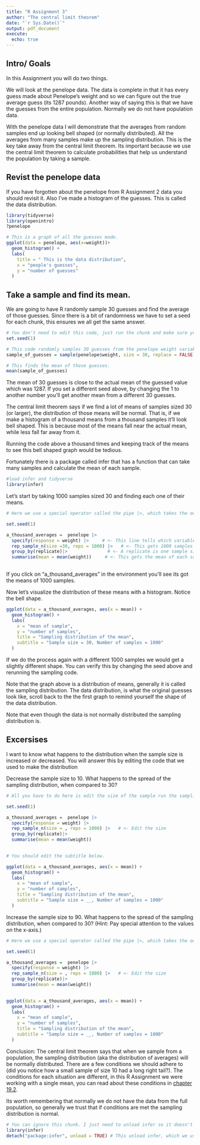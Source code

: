```yaml
---
title: "R Assignment 3"
author: "The central limit theorem"
date: "`r Sys.Date()`"
output: pdf_document
execute: 
  echo: true
---
```


## Intro/ Goals

In this Assignment you will do two things. 

We will look at the penelope data. The data is complete in that it has every guess made about Penelope's weight and so we can figure out the true average guess (its 1287 pounds). Another way of saying this is that we have the guesses from the entire population.  Normally we do not have population data. 

With the penelope data I will demonstrate that the averages from random samples end up looking bell shaped (or normally distributed). All the averages from many samples make up the sampling distribution. This is the key take away from the central limit theorem. Its important because we use the central limit theorem to calculate probabilities that help us understand the population by taking a sample.  

## Revist the penelope data
If you have forgotten about the penelope from R Assignment 2 data you should revisit it. Also I've made a histogram of the guesses. This is called the data distribution. 

```r
library(tidyverse)
library(openintro)
?penelope
```

```r
# This is a graph of all the guesses made. 
ggplot(data = penelope, aes(x=weight))+
  geom_histogram() +
  labs(
    title = " This is the data distribution",
    x = "people's guesses",
    y = "number of guesses"
  )
```

## Take a sample and find its mean. 

We are going to have R randomly sample 30 guesses and find the average of those guesses. Since there is a bit of randomness we have to set a seed for each chunk, this ensures we all get the same answer.

```r
# You don't need to edit this code, just run the chunk and make sure you understand what's happening. 
set.seed(1)

# This code randomly samples 30 guesses from the penelope weight variable. 
sample_of_guesses = sample(penelope$weight, size = 30, replace = FALSE)

# This finds the mean of those guesses. 
mean(sample_of_guesses)

```

The mean of 30 guesses is close to the actual mean of the guessed value which was 1287. If you set a different seed above, by changing the 1 to another number you'll get another mean from a different 30 guesses. 

The central limit theorem says if we find a lot of means of samples sized 30 (or larger), the distribution of those means will be normal. That is, if we make a histogram of a thousand means from a thousand samples it'll look bell shaped. This is because most of the means fall near the actual mean, while less fall far away from it. 

Running the code above a thousand times and keeping track of the means to see this bell shaped graph would be tedious. 

Fortunately there is a package called infer that has a function that can take many samples and calculate the mean of each sample.

```r
#load infer and tidyverse
library(infer)

```

Let's start by taking 1000 samples sized 30 and finding each one of their means.

```r
# Here we use a special operator called the pipe |>, which takes the output of the previous line and puts it as the argument of the next line. It makes the code easier to read. You do not need to reproduce this code, but you will want to know what it means for the later part of this assignment.

set.seed(1)

a_thousand_averages =  penelope |>      
  specify(response = weight) |>     # <- This line tells which variable we want to find the averages.
  rep_sample_n(size =30, reps = 1000) |>   # <- This gets 1000 samples of size 30. 
  group_by(replicate)|>               # <- A replicate is one sample size 30, we need to group them. 
  summarise(mean = mean(weight))     # <- This gets the mean of each sample size 30. 
  
```

If you click on "a_thousand_averages" in the environment you'll see its got the means of 1000 samples. 

Now let's visualize the distribution of these means with a histogram. Notice the bell shape. 

```r
ggplot(data = a_thousand_averages, aes(x = mean)) +
  geom_histogram() +
  labs(
    x = "mean of sample",
    y = "number of samples",
    title = "Sampling distribution of the mean",
    subtitle = "Sample size = 30, Number of samples = 1000"
  )
```

If we do the process again with a different 1000 samples we would get a slightly different shape. You can verify this by changing the seed above and rerunning the sampling code. 

Note that the graph above is a distribution of means, generally it is called the sampling distribution. The data distribution, is what the original guesses look like, scroll back to the the first graph to remind yourself the shape of the data distribution. 

Note that even though the data is not normally distributed the sampling distribution is. 

## Excersises

I want to know what happens to the distribution when the sample size is increased or decreased. You will answer this by editing the code that we used to make the distribution

Decrease the sample size to 10. What happens to the spread of the sampling distribution, when compared to 30? 

```r
# All you have to do here is edit the size of the sample run the sampling simulation and answer the question above. 

set.seed(1)

a_thousand_averages =  penelope |>      
  specify(response = weight) |>     
  rep_sample_n(size = , reps = 1000) |>   # <- Edit the size 
  group_by(replicate)|>               
  summarise(mean = mean(weight))     
  
```

```r
# You should edit the subtitle below. 

ggplot(data = a_thousand_averages, aes(x = mean)) +
  geom_histogram() +
  labs(
    x = "mean of sample",
    y = "number of samples",
    title = "Sampling distribution of the mean",
    subtitle = "Sample size = __, Number of samples = 1000"
  )
```


Increase the sample size to 90. What happens to the spread of the sampling distribution, when compared to 30? (Hint: Pay special attention to the values on the x-axis.)

```r
# Here we use a special operator called the pipe |>, which takes the output of the previous line and puts it as the argument of the next line. It makes the code easier to read

set.seed(1)

a_thousand_averages =  penelope |>      
  specify(response = weight) |>     
  rep_sample_n(size = , reps = 1000) |>   # <- Edit the size 
  group_by(replicate)|>               
  summarise(mean = mean(weight))     
  
```

```r
ggplot(data = a_thousand_averages, aes(x = mean)) +
  geom_histogram() +
  labs(
    x = "mean of sample",
    y = "number of samples",
    title = "Sampling distribution of the mean",
    subtitle = "Sample size = __, Number of samples = 1000"
  )
```

Conclusion: The central limit theorem says that when we sample from a population, the sampling distribution (aka the distribution of averages) will be normally distributed. There are a few conditions we should adhere to (did you notice how a small sample of size 10 had a long right tail?). The conditions for each situation are different, in this R Assignment we were working with a single mean, you can read about these conditions in [chapter 19.2](https://openintro-ims.netlify.app/inference-one-mean#sec-one-mean-math).

Its worth remembering that normally we do not have the data from the full population, so generally we trust that if conditions are met the sampling distribution is normal.  

```r
# You can ignore this chunk. I just need to unload infer so it doesn't mess with future assignments. Post if you want to know more about this. 
library(infer)
detach("package:infer", unload = TRUE) # This unload infer, which we used last assignment


```



